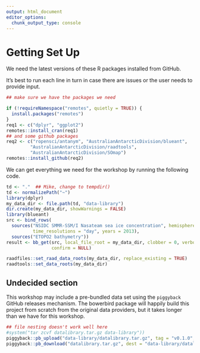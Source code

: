 ```yaml
---
output: html_document
editor_options: 
  chunk_output_type: console
---
```

# Getting Set Up

We need the latest versions of these R packages installed from GitHub. 

It's best to run each line in turn in case there are issues or the user needs to provide input. 

```r
## make sure we have the packages we need

if (!requireNamespace("remotes", quietly = TRUE)) {
  install.packages("remotes")
}
req1 <- c("dplyr", "ggplot2")
remotes::install_cran(req1)
## and some github packages
req2 <- c("ropensci/antanym", "AustralianAntarcticDivision/blueant",
         "AustralianAntarcticDivision/raadtools",
         "AustralianAntarcticDivision/SOmap")
remotes::install_github(req2)

```

We can get everything we need for the workshop by running the following code. 

```r

td <- "."  ## Mike, change to tempdir()
td <- normalizePath("~")
library(dplyr)
my_data_dir <- file.path(td, "data-library")
dir.create(my_data_dir, showWarnings = FALSE)
library(blueant)
src <- bind_rows(
  sources("NSIDC SMMR-SSM/I Nasateam sea ice concentration", hemisphere = "south",
          time_resolutions = "day", years = 2013),
  sources("ETOPO2 bathymetry"))
result <- bb_get(src, local_file_root = my_data_dir, clobber = 0, verbose = TRUE,
                 confirm = NULL)

raadfiles::set_raad_data_roots(my_data_dir, replace_existing = TRUE)
raadtools::set_data_roots(my_data_dir)

```


## Undecided section

This workshop may include a pre-bundled data set using the `piggyback` GitHub releases mechanism. The bowerbird package will happily build this project from scratch from
the original data providers, but it takes longer than we have for this workshop. 

```r
## file nesting doesn't work well here
#system("tar zcvf datalibrary.tar.gz data-library"))
piggyback::pb_upload("data-library/datalibrary.tar.gz", tag = "v0.1.0", name = "datalibrary.tar.gz")
piggyback::pb_download("datalibrary.tar.gz", dest = "data-library/datalibrary.tar.gz" )
```
